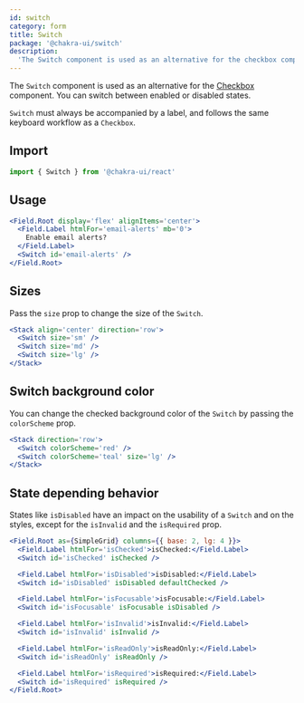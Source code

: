 ```yaml
---
id: switch
category: form
title: Switch
package: '@chakra-ui/switch'
description:
  'The Switch component is used as an alternative for the checkbox component.'
---
```


The `Switch` component is used as an alternative for the
[Checkbox](/docs/components/form/checkbox) component. You can switch between
enabled or disabled states.

<carbon-ad></carbon-ad>

`Switch` must always be accompanied by a label, and follows the same keyboard
workflow as a `Checkbox`.

## Import

```js
import { Switch } from '@chakra-ui/react'
```

## Usage

```jsx
<Field.Root display='flex' alignItems='center'>
  <Field.Label htmlFor='email-alerts' mb='0'>
    Enable email alerts?
  </Field.Label>
  <Switch id='email-alerts' />
</Field.Root>
```

## Sizes

Pass the `size` prop to change the size of the `Switch`.

```jsx
<Stack align='center' direction='row'>
  <Switch size='sm' />
  <Switch size='md' />
  <Switch size='lg' />
</Stack>
```

## Switch background color

You can change the checked background color of the `Switch` by passing the
`colorScheme` prop.

```jsx
<Stack direction='row'>
  <Switch colorScheme='red' />
  <Switch colorScheme='teal' size='lg' />
</Stack>
```

## State depending behavior

States like `isDisabled` have an impact on the usability of a `Switch` and on
the styles, except for the `isInvalid` and the `isRequired` prop.

```jsx
<Field.Root as={SimpleGrid} columns={{ base: 2, lg: 4 }}>
  <Field.Label htmlFor='isChecked'>isChecked:</Field.Label>
  <Switch id='isChecked' isChecked />

  <Field.Label htmlFor='isDisabled'>isDisabled:</Field.Label>
  <Switch id='isDisabled' isDisabled defaultChecked />

  <Field.Label htmlFor='isFocusable'>isFocusable:</Field.Label>
  <Switch id='isFocusable' isFocusable isDisabled />

  <Field.Label htmlFor='isInvalid'>isInvalid:</Field.Label>
  <Switch id='isInvalid' isInvalid />

  <Field.Label htmlFor='isReadOnly'>isReadOnly:</Field.Label>
  <Switch id='isReadOnly' isReadOnly />

  <Field.Label htmlFor='isRequired'>isRequired:</Field.Label>
  <Switch id='isRequired' isRequired />
</Field.Root>
```

